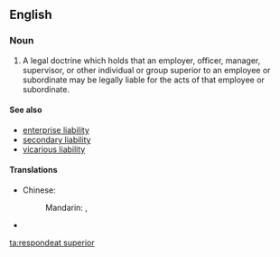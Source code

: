 ==English==
{{wikipedia}}

===Noun===
{{en-noun|sg=[[respondeat]] [[superior]]|-}}

# {{legal}} A legal doctrine which holds that an employer, officer, manager, supervisor, or other individual or group superior to an employee or subordinate may be legally liable for the acts of that employee or subordinate.

====See also====
* [[enterprise liability]]
* [[secondary liability]]
* [[vicarious liability]]

====Translations====
{{trans-top|legal doctrine}}
* Chinese:
*: Mandarin: {{t|zh|僱主責任原則|sc=Hani}}, {{t|zh|雇主责任原则|tr=gùzhǔ zérèn yuánzé|sc=Hani}}
{{trans-mid}}
* {{trreq|Finnish}}
{{trans-bottom}}

[[ta:respondeat superior]]